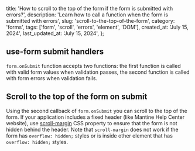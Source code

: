 
  title:
    'How to scroll to the top of the form if the form is submitted with errors?',
  description:
    'Learn how to call a function when the form is submitted with errors',
  slug: 'scroll-to-the-top-of-the-form',
  category: 'forms',
  tags: ['form', 'scroll', 'errors', 'element', 'DOM'],
  created_at: 'July 15, 2024',
  last_updated_at: 'July 15, 2024',
};


## use-form submit handlers

`form.onSubmit` function accepts two functions: the first function is called with valid form values when validation passes,
the second function is called with form errors when validation fails.

## Scroll to the top of the form on submit

Using the second callback of `form.onSubmit` you can scroll to the top of the form.
If your application includes a fixed header (like Mantine Help Center website), use
[scroll-margin](https://developer.mozilla.org/en-US/docs/Web/CSS/scroll-margin) CSS property
to ensure that the form is not hidden behind the header. Note that `scroll-margin` does not
work if the form has `overflow: hidden;` styles or is inside other element that has
`overflow: hidden;` styles.

<Demo data={ScrollToTopOfForm} />
